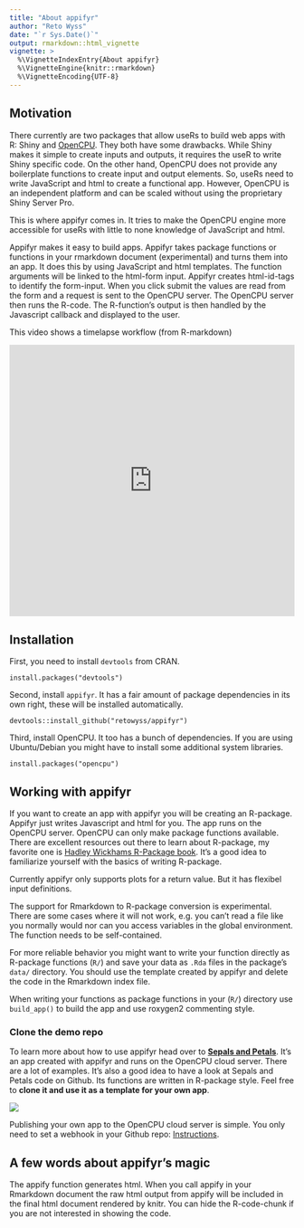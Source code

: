 ```yaml
---
title: "About appifyr"
author: "Reto Wyss"
date: "`r Sys.Date()`"
output: rmarkdown::html_vignette
vignette: >
  %\VignetteIndexEntry{About appifyr}
  %\VignetteEngine{knitr::rmarkdown}
  %\VignetteEncoding{UTF-8}
---
```


## Motivation

There currently are two packages that allow useRs to build web apps with R: Shiny and [OpenCPU](https://www.opencpu.org/). They both have some drawbacks. While Shiny makes it simple to create inputs and outputs, it requires the useR to write Shiny specific code. On the other hand, OpenCPU does not provide any boilerplate functions to create input and output elements. So, useRs need to write JavaScript and html to create a functional app. However, OpenCPU is an independent platform and can be scaled without using the proprietary  Shiny Server Pro. 

This is where appifyr comes in. It tries to make the OpenCPU engine more accessible for useRs with little to none knowledge of JavaScript and html.  

Appifyr makes it easy to build apps. Appifyr takes package functions or functions in your rmarkdown document (experimental) and turns them into an app. It does this by using JavaScript and html templates. The function arguments will be linked to the html-form input. Appifyr creates html-id-tags to identify  the form-input. When you click submit the values are read from the form and a request is sent to the OpenCPU server. The OpenCPU server then runs the R-code. The R-function's output is then handled by the Javascript callback and displayed to the user.

This video shows a timelapse workflow (from R-markdown)

<iframe width="100%" height="480" src="https://www.youtube.com/embed/CAlBD6_T374" frameborder="0" gesture="media" allow="encrypted-media" allowfullscreen></iframe>

## Installation

First, you need to install `devtools` from CRAN.

```
install.packages("devtools")
```

Second, install `appifyr`. It has a fair amount of package dependencies in its own right, these will be installed automatically. 

```
devtools::install_github("retowyss/appifyr")
```

Third, install OpenCPU. It too has a bunch of dependencies. If you are using Ubuntu/Debian you might have to install some additional system libraries.

```
install.packages("opencpu")
```

## Working with appifyr

If you want to create an app with appifyr you will be creating an R-package. Appifyr just writes Javascript and html for you. The app runs on the OpenCPU server. OpenCPU can only make package functions available. There are excellent resources out there to learn about R-package, my favorite one is [Hadley Wickhams R-Package book](http://r-pkgs.had.co.nz/). It's a good idea to familiarize yourself with the basics of writing R-package. 

Currently appifyr only supports plots for a return value. But it has flexibel input definitions.

The support for Rmarkdown to R-package conversion is experimental. There are some cases where it will not work, e.g. you can't read a file like you normally would nor can you access variables in the global environment. The function needs to be self-contained.

For more reliable behavior you might want to write your function directly as R-package functions (`R/`) and save your data as `.Rda` files in the package's `data/` directory. You should use the template created by appifyr and delete the code in the Rmarkdown index file.

When writing your functions as package functions in your (`R/`) directory use `build_app()` to build the app and use roxygen2 commenting style.

### Clone the demo repo

To learn more about  how to use appifyr head over to __[Sepals and Petals](http://retowyss.ocpu.io/sepals-and-petals)__. It's an app created with appifyr and runs on the OpenCPU cloud server. There are a lot of examples. It's also a good idea to have a look at Sepals and Petals code on Github. Its functions are written in R-package style. Feel free to __clone it and use it as a template for your own app__.  


<a href = "http://retowyss.ocpu.io/sepals-and-petals" ><img src = "https://static.reto-wyss.com/appifyr/sepals-and-petals.png" class = "thumbnail"> </a>

Publishing your own app to the OpenCPU cloud server is simple. You only need to set a webhook in your Github repo: [Instructions](https://www.opencpu.org/cloud.html).

## A few words about appifyr's magic

The appify function generates html. When you call appify in your Rmarkdown document the raw html output from appify will be included in the final html document rendered by knitr. You can hide the R-code-chunk if you are not interested in showing the code.


